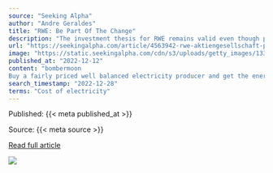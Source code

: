 ```yaml
---
source: "Seeking Alpha"
author: "Andre Geraldes"
title: "RWE: Be Part Of The Change"
description: "The investment thesis for RWE remains valid even though price caps and windfalls taxes are likely. Read why investors should look closer at this German utility."
url: "https://seekingalpha.com/article/4563942-rwe-aktiengesellschaft-part-of-change"
image: "https://static.seekingalpha.com/cdn/s3/uploads/getty_images/1335671721/image_1335671721.jpg?io=getty-c-w750"
published_at: "2022-12-12"
content: "bombermoon
Buy a fairly priced well balanced electricity producer and get the energy transformation potential upside for free. The need for an increase in energy security, the general reduction of e… [+9943 chars]"
search_timestamp: "2022-12-28"
terms: "Cost of electricity"
---
```



Published: {{< meta published_at >}}


Source: {{< meta source >}}


[Read full article]({{< meta url >}})



![](`r rmarkdown::metadata$image[1]`)
